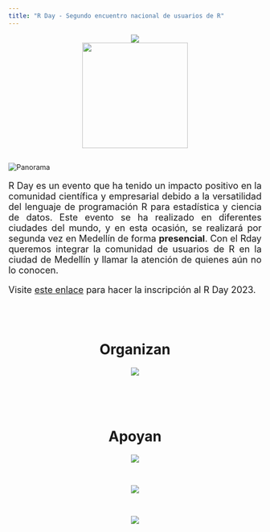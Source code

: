 ```yaml
---
title: "R Day - Segundo encuentro nacional de usuarios de R"
---
```


<center>
<img border="0" src="imagenes/diapositiva2.png">
</center>

<center>
<img border="0" src="imagenes/Hexalogo.png" width="210" height="210">
</center>

<h2> </h2>

<img src="imagenes/medellin_esp.png" alt="Panorama">

<font size="4">
<p align="justify">R Day es un evento que ha tenido un impacto positivo en la comunidad científica y empresarial debido a la versatilidad del lenguaje de programación R para estadística y ciencia de datos. Este evento se ha realizado en diferentes ciudades del mundo, y en esta ocasión, se realizará por segunda vez en Medellín de forma **presencial**. Con el Rday queremos integrar la comunidad de usuarios de R en la ciudad de Medellín y llamar la atención de quienes aún no lo conocen.</p>

Visite [este enlace](https://rday-colombia.github.io/2023/inscripciones.html){target="_blank"} para hacer la inscripción al R Day 2023.

</font>

<br/>
<br/>

<center>

<h1> Organizan </h1>

<img src="imagenes/auxiliar.png" 
     style="max-width: 80%;" />
     
<br>
<br>
<br>
     
<h1> Apoyan </h1>

<img src="imagenes/noel-logo.png" 
     style="max-width: 30%;" />
     
<br>
     
<img src="imagenes/LOGO_fun_udea.jpg" 
     style="max-width: 30%;" />
     
<br>

<img src="imagenes/logo_factored.png" 
     style="max-width: 40%;" />
     
</center>

